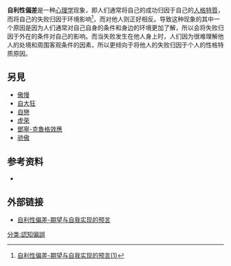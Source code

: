 {{expand|time=2018-09-10T13:31:53+00:00}}
'''自利性偏差'''是一种[[心理学|心理学]]现象，即人们通常将自己的成功归因于自己的[[人格特質|人格特質]]，而将自己的失败归因于环境影响<ref>[http://www.ixinqing.com/book/view-1-24-537.html 自利性偏差-期望与自我实现的预言(1)]</ref>，而对他人则正好相反。导致这种现象的其中一个原因是因为人们通常对自己自身的条件和身边的环境更加了解，所以会将失败归因于外在的条件对自己的影响。而当失败发生在他人身上时，人们因为很难理解他人的处境和周围客观条件的因素，所以更倾向于将他人的失败归因于个人的性格特质原因。

==另見==
*[[傲慢|傲慢]]
*[[自大狂|自大狂]]
*[[自戀|自戀]]
*[[虚荣|虚荣]]
*[[鄧寧-克魯格效應|鄧寧-克魯格效應]]
*[[骄傲|骄傲]]

==参考资料==
<references/>
*{{cite journal |last=Johns |first=G. |last2=Saks |first2=A.M |year=2008 |title=Organizational Behavior: Understanding and    Managing Life at Work Seventh Edition |pages=86 |doi= }}

==外部链接==
*[http://www.ixinqing.com/book/view-1-24-537.html 自利性偏差-期望与自我实现的预言]

{{自恋}}
{{認知偏誤}}
{{心理学小作品}}

[[分类:認知偏誤|分类:認知偏誤]]